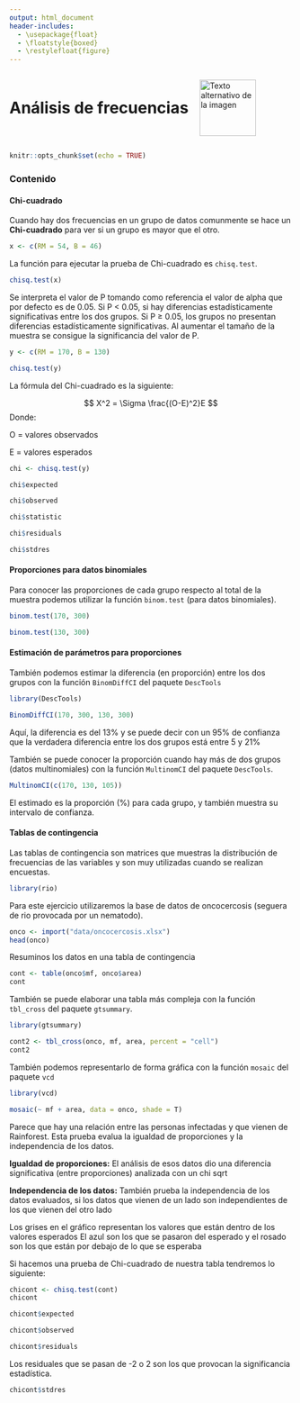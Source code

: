 ```yaml
---
output: html_document
header-includes:
  - \usepackage{float}
  - \floatstyle{boxed}
  - \restylefloat{figure}
---
```


<div style="display:flex; align-items:center;">
  <h1 style="margin:0;">Análisis de frecuencias</h1>
  <img src="Imagenes/HNBI_LOGO1.jpeg" alt="Texto alternativo de la imagen" style="width:100px; margin-left:20px;">
</div>

```r
knitr::opts_chunk$set(echo = TRUE)
```

### Contenido{.tabset .tabset-pills}

#### Chi-cuadrado

Cuando hay dos frecuencias en un grupo de datos comunmente se hace un **Chi-cuadrado** para ver si un grupo es mayor que el otro.

```r
x <- c(RM = 54, B = 46)
```

La función para ejecutar la prueba de Chi-cuadrado es `chisq.test`.

```r
chisq.test(x)
```

Se interpreta el valor de P tomando como referencia el valor de alpha que por defecto es de 0.05. Si P < 0.05, si hay diferencias estadísticamente significativas entre los dos grupos. Si P ≥ 0.05, los grupos no presentan diferencias estadísticamente significativas.
Al aumentar el tamaño de la muestra se consigue la significancia del valor de P.

```r
y <- c(RM = 170, B = 130)
```

```r
chisq.test(y)
```

La fórmula del Chi-cuadrado es la siguiente:

$$
X^2 = \Sigma \frac{(O-E)^2}E
$$
Donde:

  O = valores observados

  E = valores esperados
  
```r
chi <- chisq.test(y)
```

```r
chi$expected
```

```r
chi$observed
```

```r
chi$statistic
```

```r
chi$residuals
```

```r
chi$stdres
```

#### Proporciones para datos binomiales

Para conocer las proporciones de cada grupo respecto al total de la muestra podemos utilizar la función `binom.test` (para datos binomiales).

```r
binom.test(170, 300)
```

```r
binom.test(130, 300)
```

#### Estimación de parámetros para proporciones

También podemos estimar la diferencia (en proporción) entre los dos grupos con la función `BinomDiffCI` del paquete `DescTools`

```r
library(DescTools)
```

```r
BinomDiffCI(170, 300, 130, 300)
```

Aquí, la diferencia es del 13% y se puede decir con un 95% de confianza que la verdadera diferencia entre los dos grupos está entre 5 y 21%

También se puede conocer la proporción cuando hay más de dos grupos (datos multinomiales) con la función `MultinomCI` del paquete `DescTools`.

```r
MultinomCI(c(170, 130, 105))
```

El estimado es la proporción (%) para cada grupo, y también muestra su intervalo de confianza.

#### Tablas de contingencia

Las tablas de contingencia son matrices que muestras la distribución de frecuencias de las variables y son muy utilizadas cuando se realizan encuestas.

```r
library(rio)
```

Para este ejercicio utilizaremos la base de datos de oncocercosis (seguera de rio provocada por un nematodo).

```r
onco <- import("data/oncocercosis.xlsx")
head(onco)
```

Resuminos los datos en una tabla de contingencia

```r
cont <- table(onco$mf, onco$area)
cont
```

También se puede elaborar una tabla más compleja con la función `tbl_cross` del paquete `gtsummary`.

```r
library(gtsummary)
```

```r
cont2 <- tbl_cross(onco, mf, area, percent = "cell")
cont2
```

También podemos representarlo de forma gráfica con la función `mosaic` del paquete `vcd`

```r
library(vcd)
```

```r
mosaic(~ mf + area, data = onco, shade = T)
```

Parece que hay una relación entre las personas infectadas y que vienen de Rainforest. Esta prueba evalua la igualdad de proporciones y la independencia de los datos.

**Igualdad de proporciones:** El análisis de esos datos dio una diferencia significativa (entre proporciones) analizada con un chi sqrt

**Independencia de los datos:** También prueba la independencia de los datos evaluados, si los datos que vienen de un lado son independientes de los que vienen del otro lado

Los grises en el gráfico representan los valores que están dentro de los valores esperados
El azul son los que se pasaron del esperado y el rosado son los que están por debajo de lo que se esperaba

Si hacemos una prueba de Chi-cuadrado de nuestra tabla tendremos lo siguiente:

```r
chicont <- chisq.test(cont)
chicont
```

```r
chicont$expected
```

```r
chicont$observed
```

```r
chicont$residuals
```

Los residuales que se pasan de -2 o 2 son los que provocan la significancia estadística.

```r
chicont$stdres
```